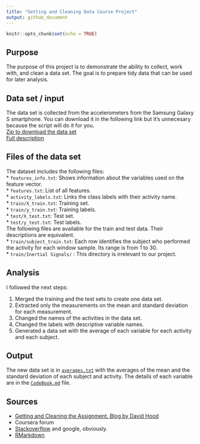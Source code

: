 ```yaml
---
title: "Getting and Cleaning Data Course Project"
output: github_document
---
```


```r
knitr::opts_chunk$set(echo = TRUE)
```
## Purpose
The purpose of this project is to demonstrate the ability to collect, work with, and clean a data set. The goal is to prepare tidy data that can be used for later analysis.

## Data set / input
The data set is collected from the accelerometers from the Samsung Galaxy S smartphone. You can download it in the following link but it's unnecesary because the script will do it for you.   
[Zip to download the data set](https://d396qusza40orc.cloudfront.net/getdata%2Fprojectfiles%2FUCI%20HAR%20Dataset.zip)  
[Full description](http://archive.ics.uci.edu/ml/datasets/Human+Activity+Recognition+Using+Smartphones)

## Files of the data set
The dataset includes the following files:  
* `features_info.txt`: Shows information about the variables used on the feature vector.  
* `features.txt`: List of all features.  
* `activity_labels.txt`: Links the class labels with their activity name.  
* `train/X_train.txt`: Training set.  
* `train/y_train.txt`: Training labels.  
* `test/X_test.txt`: Test set.  
* `test/y_test.txt`: Test labels.    
The following files are available for the train and test data. Their descriptions are equivalent.   
* `train/subject_train.txt`: Each row identifies the subject who performed the activity for each window sample. Its range is from 1 to 30.  
* `train/Inertial Signals/` : This directory is irrelevant to our project.

## Analysis
I followed the next steps:

1. Merged the training and the test sets to create one data set.
2. Extracted only the measurements on the mean and standard deviation for each measurement.
3. Changed the names of the activities in the data set.
4. Changed the labels with descriptive variable names.
5. Generated a data set with the average of each variable for each activity and each subject.   

## Output
The new data set is in [`averages.txt`]() with the averages of the mean and the standard deviation of each subject and activity. The details of each variable are in the [`CodeBook.md`]() file.

## Sources
* [Getting and Cleaning the Assignment. Blog by David Hood](https://thoughtfulbloke.wordpress.com/2015/09/09/getting-and-cleaning-the-assignment/)
* Coursera forum
* [Stackoverflow](https://stackoverflow.com/) and google, obviously.
* [RMarkdown](https://rstudio.com/wp-content/uploads/2015/03/rmarkdown-spanish.pdf)
